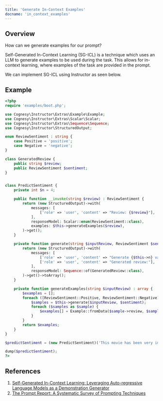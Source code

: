 ```yaml
---
title: 'Generate In-Context Examples'
docname: 'in_context_examples'
---
```


## Overview

How can we generate examples for our prompt?

Self-Generated In-Context Learning (SG-ICL) is a technique which uses an LLM
to generate examples to be used during the task. This allows for in-context
learning, where examples of the task are provided in the prompt.

We can implement SG-ICL using Instructor as seen below.


## Example

```php
<?php
require 'examples/boot.php';

use Cognesy\Instructor\Extras\Example\Example;
use Cognesy\Instructor\Extras\Scalar\Scalar;
use Cognesy\Instructor\Extras\Sequence\Sequence;
use Cognesy\Instructor\StructuredOutput;

enum ReviewSentiment : string {
    case Positive = 'positive';
    case Negative = 'negative';
}

class GeneratedReview {
    public string $review;
    public ReviewSentiment $sentiment;
}


class PredictSentiment {
    private int $n = 4;

    public function __invoke(string $review) : ReviewSentiment {
        return (new StructuredOutput)->with(
            messages: [
                ['role' => 'user', 'content' => "Review: {$review}"],
            ],
            responseModel: Scalar::enum(ReviewSentiment::class),
            examples: $this->generateExamples($review),
        )->get();
    }

    private function generate(string $inputReview, ReviewSentiment $sentiment) : array {
        return (new StructuredOutput)->with(
            messages: [
                ['role' => 'user', 'content' => "Generate {$this->n} various {$sentiment->value} reviews based on the input review:\n{$inputReview}"],
                ['role' => 'user', 'content' => "Generated review:"],
            ],
            responseModel: Sequence::of(GeneratedReview::class),
        )->get()->toArray();
    }

    private function generateExamples(string $inputReview) : array {
        $examples = [];
        foreach ([ReviewSentiment::Positive, ReviewSentiment::Negative] as $sentiment) {
            $samples = $this->generate($inputReview, $sentiment);
            foreach ($samples as $sample) {
                $examples[] = Example::fromData($sample->review, $sample->sentiment->value);
            }
        }
        return $examples;
    }
}

$predictSentiment = (new PredictSentiment)('This movie has been very impressive, even considering I lost half of the plot.');

dump($predictSentiment);
?>
```

## References

 1. [Self-Generated In-Context Learning: Leveraging Auto-regressive Language Models as a Demonstration Generator](https://arxiv.org/abs/2206.08082)
 2. [The Prompt Report: A Systematic Survey of Prompting Techniques](https://arxiv.org/abs/2406.06608)
